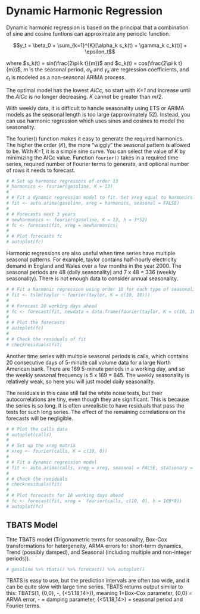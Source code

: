 # Dynamic Harmonic Regression {#dynamic}

Dynamic harmonic regression is based on the principal that a combination of sine and cosine funtions can approximate any periodic function.  

$$y_t = \beta_0 + \sum_{k=1}^{K}[\alpha_k s_k(t) + \gamma_k c_k(t)] + \epsilon_t$$

where $s_k(t) = sin(\frac{2\pi k t}{m})$ and $c_k(t) = cos(\frac{2\pi k t}{m})$, $m$ is the seasonal period, $\alpha_k$ and $\gamma_k$ are regression coefficients, and $\epsilon_t$ is modeled as a non-seasonal ARIMA process.

The optimal model has the lowest *AICc*, so start with *K=1* and increase until the *AICc* is no longer decreasing.  *K* cannot be greater than $m/2$.

With weekly data, it is difficult to handle seasonality using ETS or ARIMA models as the seasonal length is too large (approximately 52). Instead, you can use harmonic regression which uses sines and cosines to model the seasonality. 

The fourier() function makes it easy to generate the required harmonics. The higher the order (*K*), the more "wiggly" the seasonal pattern is allowed to be. With *K=1*, it is a simple sine curve. You can select the value of *K* by minimizing the AICc value. Function `fourier()` takes in a required time series, required number of Fourier terms to generate, and optional number of rows it needs to forecast.

```r
# # Set up harmonic regressors of order 13
# harmonics <- fourier(gasoline, K = 13)
# 
# # Fit a dynamic regression model to fit. Set xreg equal to harmonics and seasonal to FALSE because seasonality is handled by the regressors.
# fit <- auto.arima(gasoline, xreg = harmonics, seasonal = FALSE)
# 
# # Forecasts next 3 years
# newharmonics <- fourier(gasoline, K = 13, h = 3*52)
# fc <- forecast(fit, xreg = newharmonics)
# 
# # Plot forecasts fc
# autoplot(fc)
```

Harmonic regressions are also useful when time series have multiple seasonal patterns. For example, taylor contains half-hourly electricity demand in England and Wales over a few months in the year 2000. The seasonal periods are 48 (daily seasonality) and 7 x 48 = 336 (weekly seasonality). There is not enough data to consider annual seasonality. 

```r
# # Fit a harmonic regression using order 10 for each type of seasonality
# fit <- tslm(taylor ~ fourier(taylor, K = c(10, 10)))
# 
# # Forecast 20 working days ahead
# fc <- forecast(fit, newdata = data.frame(fourier(taylor, K = c(10, 10), h = 20*48)))
# 
# # Plot the forecasts
# autoplot(fc)
# 
# # Check the residuals of fit
# checkresiduals(fit)
```

Another time series with multiple seasonal periods is calls, which contains 20 consecutive days of 5-minute call volume data for a large North American bank. There are 169 5-minute periods in a working day, and so the weekly seasonal frequency is 5 x 169 = 845. The weekly seasonality is relatively weak, so here you will just model daily seasonality. 

The residuals in this case still fail the white noise tests, but their autocorrelations are tiny, even though they are significant. This is because the series is so long. It is often unrealistic to have residuals that pass the tests for such long series. The effect of the remaining correlations on the forecasts will be negligible.

```r
# # Plot the calls data
# autoplot(calls)
# 
# # Set up the xreg matrix
# xreg <- fourier(calls, K = c(10, 0))
# 
# # Fit a dynamic regression model
# fit <- auto.arima(calls, xreg = xreg, seasonal = FALSE, stationary = TRUE)
# 
# # Check the residuals
# checkresiduals(fit)
# 
# # Plot forecasts for 10 working days ahead
# fc <- forecast(fit, xreg =  fourier(calls, c(10, 0), h = 169*8))
# autoplot(fc)
```

## TBATS Model

Thte TBATS model (Trigonometric terms for seasonality, Box-Cox transformations for hetergeneity, ARMA errors for short-term dynamics, Trend (possibly damped), and Seasonal (including multiple and non-integer periods)).

```r
# gasoline %>% tbats() %>% forecast() %>% autoplot()
```

TBATS is easy to use, but the prediction intervals are often too wide, and it can be quite slow with large time series.  TBATS returns output similar to this: TBATS(1, {0,0}, -, {<51.18,14>}), meaning 1=Box-Cox parameter, {0,0} = ARMA error, - = damping parameter, {<51.18,14>} = seasonal period and Fourier terms.

